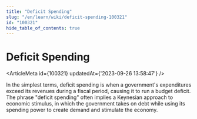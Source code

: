 ```yaml
---
title: "Deficit Spending"
slug: "/en/learn/wiki/deficit-spending-100321"
id: "100321"
hide_table_of_contents: true
---
```



# Deficit Spending

<ArticleMeta id={100321} updatedAt={'2023-09-26 13:58:47'} />
<div className='border-solid border-b border-t-0 my-4 border-[var(--ifm-color-gray-300)]' />

In the simplest terms, deficit spending is when a government's expenditures exceed its revenues during a fiscal period, causing it to run a budget deficit. The phrase "deficit spending" often implies a Keynesian approach to economic stimulus, in which the government takes on debt while using its spending power to create demand and stimulate the economy.
